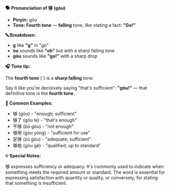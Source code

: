 **🗣️ Pronunciation of 够 (gòu)**

- **Pinyin:** gòu
- **Tone: Fourth tone** — **falling** tone, like stating a fact: **"Go!"**

**🔤 Breakdown:**

- **g** like **"g"** in "go"
- **òu** sounds like **"oh"** but with a sharp falling tone
- **gòu** sounds like **"go!"** with a sharp drop

**🎧 Tone tip:**

The **fourth tone** (ˋ) is a **sharp falling** tone:

Say it like you're decisively saying "that's sufficient": **"gòu!"** — that definitive tone is the
**fourth tone**.

**📝 Common Examples:**

- 够 (gòu) - "enough; sufficient"
- 够了 (gòu le) - "that's enough"
- 不够 (bù gòu) - "not enough"
- 够用 (gòu yòng) - "sufficient for use"
- 足够 (zú gòu) - "adequate; sufficient"
- 够格 (gòu gé) - "qualified; up to standard"

**💡 Special Notes:**

够 expresses sufficiency or adequacy. It's commonly used to indicate when something meets the
required amount or standard. The word is essential for expressing satisfaction with quantity or
quality, or conversely, for stating that something is insufficient.
